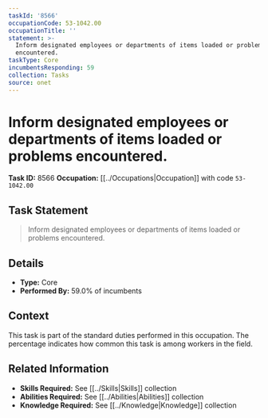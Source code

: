 ```yaml
---
taskId: '8566'
occupationCode: 53-1042.00
occupationTitle: ''
statement: >-
  Inform designated employees or departments of items loaded or problems
  encountered.
taskType: Core
incumbentsResponding: 59
collection: Tasks
source: onet
---
```

# Inform designated employees or departments of items loaded or problems encountered.

**Task ID:** 8566
**Occupation:** [[../Occupations|Occupation]] with code `53-1042.00`

## Task Statement

> Inform designated employees or departments of items loaded or problems encountered.

## Details

- **Type:** Core
- **Performed By:** 59.0% of incumbents

## Context

This task is part of the standard duties performed in this occupation. The percentage indicates how common this task is among workers in the field.

## Related Information

- **Skills Required:** See [[../Skills|Skills]] collection
- **Abilities Required:** See [[../Abilities|Abilities]] collection
- **Knowledge Required:** See [[../Knowledge|Knowledge]] collection
